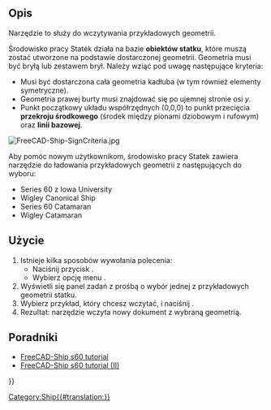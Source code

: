 <languages/>

{{Docnav/pl
|
|[[Ship_CreateShip/pl|Utwórz nowy statek]]
|[[Ship_Workbench/pl|środowisko pracy Statek]]
|IconL=
|IconR=Ship_CreateShip.svg
|IconC=Workbench_Ship.svg
}}

{{GuiCommand/pl
|Name=Ship LoadExample
|Name/pl=Statek: Załaduj przykład
|MenuLocation=Projekt statku → Załaduj przykładową geometrię statku
|Workbenches=[[Ship_Workbench/pl|Statek]]
|Shortcut=
|SeeAlso=
}}

<span id="Description"></span>
==Opis==

Narzędzie to służy do wczytywania przykładowych geometrii.

Środowisko pracy Statek działa na bazie '''obiektów statku''', które muszą zostać utworzone na podstawie dostarczonej geometrii. Geometria musi być bryłą lub zestawem brył. Należy wziąć pod uwagę następujące kryteria:
* Musi być dostarczona cała geometria kadłuba (w tym również elementy symetryczne).
* Geometria prawej burty musi znajdować się po ujemnej stronie osi ''y''.
* Punkt początkowy układu współrzędnych (0,0,0) to punkt przecięcia '''przekroju środkowego''' (środek między pionami dziobowym i rufowym) oraz '''linii bazowej'''.

[[Image:FreeCAD-Ship-SignCriteria.jpg]]
{{Caption|Kryteria znaków statku}}

Aby pomóc nowym użytkownikom, środowisko pracy Statek zawiera narzędzie do ładowania przykładowych geometrii z następujących do wyboru:
* Series 60 z Iowa University
* Wigley Canonical Ship
* Series 60 Catamaran
* Wigley Catamaran

<span id="Usage"></span>
==Użycie==

# Istnieje kilka sposobów wywołania polecenia:
#* Naciśnij przycisk {{Button|[[Image:Ship_LoadExample.svg|16px]] [[Ship_LoadExample|Wczytaj przykładową geometrię statku]]}}.
#* Wybierz opcję menu {{MenuCommand|Projektowanie statku → [[Image:Ship_LoadExample.svg|16px]] Wczytaj przykładową geometrię statku}}.
# Wyświetli się panel zadań z prośbą o wybór jednej z przykładowych geometrii statku.
# Wybierz przykład, który chcesz wczytać, i naciśnij {{Button|Akceptuj}}.
# Rezultat: narzędzie wczyta nowy dokument z wybraną geometrią.

{{VeryImportantMessage|Uwaga, przed edytowaniem czegokolwiek. Działasz teraz z oryginalnym plikiem przykładu. Aby zachować oryginalny przykład bez modyfikacji, musisz najpierw zapisać go jako nowy plik przed dokonaniem jakichkolwiek edycji.}}

<span id="Tutorials"></span>
==Poradniki==

* [[FreeCAD-Ship_s60_tutorial/pl|FreeCAD-Ship s60 tutorial]]
* [[FreeCAD-Ship_s60_tutorial_(II)/pl|FreeCAD-Ship s60 tutorial (II)]] 


{{Docnav/pl
|
|[[Ship_CreateShip/pl|Utwórz nowy statek]]
|[[Ship_Workbench/pl|środowisko pracy Statek]]
|IconL=
|IconR=Ship_CreateShip.svg
|IconC=Workbench_Ship.svg
}}

{{Userdocnavi{{#translation:}}}}
[[Category:Ship{{#translation:}}]]